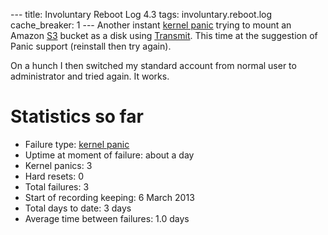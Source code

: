 ---
title: Involuntary Reboot Log 4.3
tags: involuntary.reboot.log
cache_breaker: 1
---
Another instant [[kernel panic]] trying to mount an Amazon [[S3]] bucket as a disk using [[Transmit]]. This time at the suggestion of Panic support (reinstall then try again).

On a hunch I then switched my standard account from normal user to administrator and tried again. It works.


= Statistics so far =

* Failure type: [[kernel panic]]
* Uptime at moment of failure: about a day
* Kernel panics: 3
* Hard resets: 0
* Total failures: 3
* Start of recording keeping: 6 March 2013
* Total days to date: 3 days
* Average time between failures: 1.0 days
